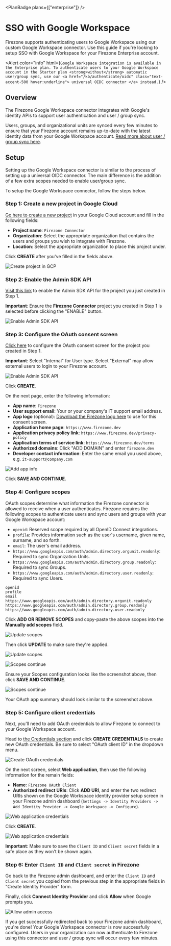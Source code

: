 
<PlanBadge plans={["enterprise"]} />

# SSO with Google Workspace

Firezone supports authenticating users to Google Workspace using our custom
Google Workspace connector. Use this guide if you're looking to setup SSO with
Google Workspace for your Firezone Enterprise account.

<Alert
  color="info"
  html={`
    Google Workspace integration is available in the Enterprise plan.
    To authenticate users to your Google Workspace account in the Starter
    plan <strong>without</strong> automatic user/group sync, use our
    <a href="/kb/authenticate/oidc" class="text-accent-500 hover:underline">
      universal OIDC connector
    </a> instead.
  `}
/>

## Overview

The Firezone Google Workspace connector integrates with Google's identity APIs
to support user authentication and user / group sync.

Users, groups, and organizational units are synced every few minutes to ensure
that your Firezone account remains up-to-date with the latest identity data from
your Google Workspace account.
[Read more about user / group sync here](/kb/authenticate/user-group-sync).

## Setup

Setting up the Google Workspace connector is similar to the process of setting
up a universal OIDC connector. The main difference is the addition of a few
extra scopes needed to enable user/group sync.

To setup the Google Workspace connector, follow the steps below.

### Step 1: Create a new project in Google Cloud

[Go here to create a new project](https://console.cloud.google.com/projectcreate)
in your Google Cloud account and fill in the following fields:

- **Project name**: `Firezone Connector`
- **Organization**: Select the appropriate organization that contains the users
  and groups you wish to integrate with Firezone.
- **Location**: Select the appropriate organization to place this project under.

Click **CREATE** after you've filled in the fields above.

<Image
  src="/images/gcp-create-project.png"
  alt="Create project in GCP"
  width={1200}
  height={1200}
/>

### Step 2: Enable the Admin SDK API

[Visit this link](https://console.cloud.google.com/apis/library/admin.googleapis.com)
to enable the Admin SDK API for the project you just created in Step 1.

**Important**: Ensure the **Firezone Connector** project you created in Step 1
is selected before clicking the "ENABLE" button.

<Image
  src="/images/gcp-enable-admin-api.png"
  alt="Enable Admin SDK API"
  width={1200}
  height={1200}
/>

### Step 3: Configure the OAuth consent screen

[Click here](https://console.cloud.google.com/apis/credentials/consent) to
configure the OAuth consent screen for the project you created in Step 1.

**Important**: Select "Internal" for User type. Select "External" may allow
external users to login to your Firezone account.

<Image
  src="/images/gcp-oauth-consent-screen.png"
  alt="Enable Admin SDK API"
  width={1200}
  height={1200}
/>

Click **CREATE**.

On the next page, enter the following information:

- **App name**: `Firezone`
- **User support email**: Your or your company's IT support email address.
- **App logo** (optional):
  [Download the Firezone logo here](/images/gcp-oauth-screen-logo.png) to use
  for this consent screen.
- **Application home page**: `https://www.firezone.dev`
- **Application privacy policy link**: `https://www.firezone.dev/privacy-policy`
- **Application terms of service link**: `https://www.firezone.dev/terms`
- **Authorized domains**: Click "ADD DOMAIN" and enter `firezone.dev`
- **Developer contact information**: Enter the same email you used above, e.g.
  `it-support@company.com`

<Image
  src="/images/gcp-oauth-screen-2.png"
  alt="Add app info"
  width={1200}
  height={1200}
/>

Click **SAVE AND CONTINUE**.

### Step 4: Configure scopes

OAuth scopes determine what information the Firezone connector is allowed to
receive when a user authenticates. Firezone requires the following scopes to
authenticate users and sync users and groups with your Google Workspace account:

- `openid`: Reserved scope required by all OpenID Connect integrations.
- `profile`: Provides information such as the user's username, given name,
  surname, and so forth.
- `email`: The user's email address.
- `https://www.googleapis.com/auth/admin.directory.orgunit.readonly`: Required
  to sync Organization Units.
- `https://www.googleapis.com/auth/admin.directory.group.readonly`: Required to
  sync Groups.
- `https://www.googleapis.com/auth/admin.directory.user.readonly`: Required to
  sync Users.

```text
openid
profile
email
https://www.googleapis.com/auth/admin.directory.orgunit.readonly
https://www.googleapis.com/auth/admin.directory.group.readonly
https://www.googleapis.com/auth/admin.directory.user.readonly
```

Click **ADD OR REMOVE SCOPES** and copy-paste the above scopes into the
**Manually add scopes** field.

<Image
  src="/images/gcp-update-scopes.png"
  alt="Update scopes"
  width={1200}
  height={1200}
/>

Then click **UPDATE** to make sure they're applied.

<Image
  src="/images/gcp-update-scopes-2.png"
  alt="Update scopes"
  width={1200}
  height={1200}
/>

<Image
  src="/images/gcp-scopes-continue.png"
  alt="Scopes continue"
  width={1200}
  height={1200}
/>

Ensure your Scopes configuration looks like the screenshot above, then click
**SAVE AND CONTINUE**.

<Image
  src="/images/gcp-oauth-summary.png"
  alt="Scopes continue"
  width={1200}
  height={1200}
/>

Your OAuth app summary should look similar to the screenshot above.

### Step 5: Configure client credentials

Next, you'll need to add OAuth credentials to allow Firezone to connect to your
Google Workspace account.

Head to
[the Credentials section](https://console.cloud.google.com/apis/credentials) and
click **CREATE CREDENTIALS** to create new OAuth credentials. Be sure to select
"OAuth client ID" in the dropdown menu.

<Image
  src="/images/gcp-create-credentials.png"
  alt="Create OAuth credentials"
  width={1200}
  height={1200}
/>

On the next screen, select **Web application**, then use the following
information for the remain fields:

- **Name**: `Firezone OAuth Client`
- **Authorized redirect URIs**: Click **ADD URI**, and enter the two redirect
  URIs shown on the Google Workspace identity provider setup screen in your
  Firezone admin dashboard
  (`Settings -> Identity Providers -> Add Identity Provider -> Google Workspace -> Configure`).

<Image
  src="/images/gcp-creds-web.png"
  alt="Web application credentials"
  width={1200}
  height={1200}
/>

Click **CREATE**.

<Image
  src="/images/gcp-oauth-credentials.png"
  alt="Web application credentials"
  width={1200}
  height={1200}
/>

**Important**: Make sure to save the `Client ID` and `Client secret` fields in a
safe place as they won't be shown again.

### Step 6: Enter `Client ID` and `Client secret` in Firezone

Go back to the Firezone admin dashboard, and enter the `Client ID` and
`Client secret` you copied from the previous step in the appropriate fields in
"Create Identity Provider" form.

Finally, click **Connect Identity Provider** and click **Allow** when Google
prompts you.

<Image
  src="/images/gcp-allow.png"
  alt="Allow admin access"
  width={400}
  height={400}
  className="mx-auto"
/>

If you get successfully redirected back to your Firezone admin dashboard, you're
done! Your Google Workspace connector is now successfully configured. Users in
your organization can now authenticate to Firezone using this connector and user
/ group sync will occur every few minutes.

<SupportOptions />
